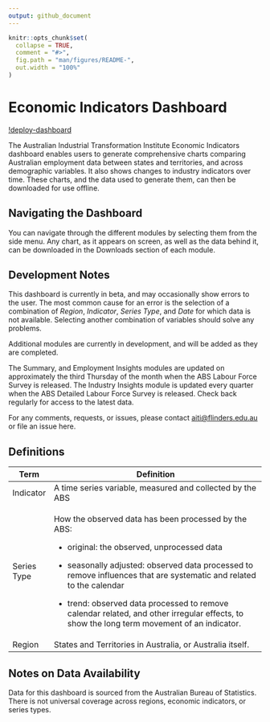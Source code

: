```yaml
---
output: github_document
---
```


<!-- README.md is generated from README.Rmd. Please edit that file -->

```r
knitr::opts_chunk$set(
  collapse = TRUE,
  comment = "#>",
  fig.path = "man/figures/README-",
  out.width = "100%"
)
```

# Economic Indicators Dashboard

<!-- badges: start -->

[!deploy-dashboard](https://github.com/aiti-flinders/aitidash/actions/workflows/deploy-dashboard.yml/badge.svg)

<!-- badges: end -->

The Australian Industrial Transformation Institute Economic Indicators dashboard enables users to generate comprehensive charts comparing Australian employment data between states and territories, and across demographic variables. It also shows changes to industry indicators over time. These charts, and the data used to generate them, can then be downloaded for use offline.

## Navigating the Dashboard

You can navigate through the different modules by selecting them from the side menu. Any chart, as it appears on screen, as well as the data behind it, can be downloaded in the Downloads section of each module.

## Development Notes

This dashboard is currently in beta, and may occasionally show errors to the user. The most common cause for an error is the selection of a combination of *Region*, *Indicator*, *Series Type*, and *Date* for which data is not available. Selecting another combination of variables should solve any problems.

Additional modules are currently in development, and will be added as they are completed.

The Summary, and Employment Insights modules are updated on approximately the third Thursday of the month when the ABS Labour Force Survey is released. The Industry Insights module is updated every quarter when the ABS Detailed Labour Force Survey is released. Check back regularly for access to the latest data.

For any comments, requests, or issues, please contact [aiti\@flinders.edu.au](mailto:aiti@flinders.edu.au) or file an issue here.

## Definitions

+-------------+----------------------------------------------------------------------------------------------------------------------------------------------+
| Term        | Definition                                                                                                                                   |
+=============+==============================================================================================================================================+
| Indicator   | A time series variable, measured and collected by the ABS                                                                                    |
+-------------+----------------------------------------------------------------------------------------------------------------------------------------------+
| Series Type | How the observed data has been processed by the ABS:                                                                                         |
|             |                                                                                                                                              |
|             | -   original: the observed, unprocessed data                                                                                                 |
|             |                                                                                                                                              |
|             | -   seasonally adjusted: observed data processed to remove influences that are systematic and related to the calendar                        |
|             |                                                                                                                                              |
|             | -   trend: observed data processed to remove calendar related, and other irregular effects, to show the long term movement of an indicator.  |
+-------------+----------------------------------------------------------------------------------------------------------------------------------------------+
| Region      | States and Territories in Australia, or Australia itself.                                                                                    |
+-------------+----------------------------------------------------------------------------------------------------------------------------------------------+

## Notes on Data Availability

Data for this dashboard is sourced from the Australian Bureau of Statistics. There is not universal coverage across regions, economic indicators, or series types.
